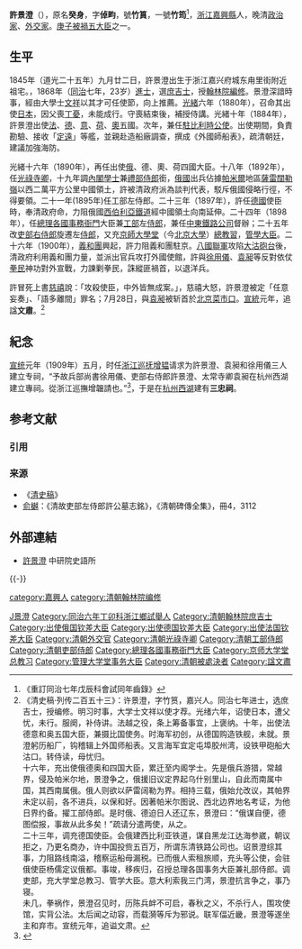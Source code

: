 {{明清人物信息框
| 姓名 = 許景澄
| 原名 = 許癸身
| 圖片名稱= Xu Jingcheng.jpg
| 圖片大小 = 200px
| 圖片說明 = 
| 最高職務 = [[總理各國事務衙門|總理各國事務衙門]]大臣兼[[工部|工部]]左[[侍郎|侍郎]]
| 國家 = 大清
| 籍貫 = [[浙江|浙江]][[嘉興|嘉興]]
| 族裔 = 漢族
| 旗籍 = 
| 字號 = 原名癸身，字倬畇，號竹篔，一號竹筠
| 諡號 = 文肅
| 出生日期 = 道光乙巳九月廿二日巳時（1845年10月22日）
| 出生地點 = [[浙江|浙江]][[嘉興|嘉興]]
| 逝世日期 = [[光緒|光緒]]二十六年〔{{dda|1900|7|28|1845|10|22}}〕{{executed}}
| 逝世地點 = [[北京|京師]][[菜市口|菜市口]]
| 墓葬 =
| 配偶 = 妻沈氏；繼娶高氏；妾朱氏、朱氏
| 親屬 = 父許丙熺；母莊氏；子許惟源、許惟品
| 出身 = 
* 優廩生
* 同治丁卯並補行甲子科舉人
*同治七年戊辰科進士出身
| 經歷 = 
*[[翰林院|翰林院]][[庶吉士|庶吉士]]
*翰林院[[編修|編修]]
*翰林院[[侍講|侍講]]
*驻五國大使
*兼任驻比利时大使
*驻四國大使
*光祿寺卿
*[[內閣學士|內閣學士]]兼[[禮部侍郎|禮部侍郎]]
*出使[[德國|德國]]使臣
*工部左侍郎
*[[總理各國事務衙門|總理各國事務衙門]]大臣
*[[中東鐵路|中東鐵路公司]]督辦（兼）
*[[吏部|吏部]]右[[侍郎|侍郎]]、左侍郎
*[[京師大學堂|京師大學堂]][[總教習|總教習]]
*[[管學大臣|管學大臣]]
| 著作 =
*《許文肅公遺集》
}}

'''許景澄'''（{{bd|1845年|10月22日|1900年|7月28日|catIdx=X許}}），原名'''癸身'''，字'''倬畇'''，號'''竹篔'''，一號'''竹筠'''<ref>《重訂同治七年戊辰科會試同年齒錄》</ref>，[[浙江|浙江]][[嘉興縣|嘉興縣]]人，晚清[[政治家|政治家]]、[[外交家|外交家]]。[[庚子被禍五大臣|庚子被禍五大臣]]之一。

==生平==
1845年（道光二十五年）九月廿二日，許景澄出生于浙江嘉兴府城东甪里街附近祖宅。，1868年（[[同治|同治]]七年，23岁）[[進士|進士]]，選[[庶吉士|庶吉士]]，授[[翰林院|翰林院]][[編修|編修]]。景澄深諳時事，經由大學士[[文祥|文祥]]以其才可任使節，向上推薦。[[光緒|光緒]]六年（1880年），召命其出使[[日本|日本]]，因父喪[[丁憂|丁憂]]，未能成行。守喪結束後，補授侍講。光緒十年（1884年），許景澄出使[[中国驻法国大使列表|法]]、[[中国驻德国大使列表|德]]、[[中国驻意大利大使列表|意]]、[[荷蘭|荷]]、[[中国驻奥地利大使列表|奧]]五國。次年，兼任[[中国驻比利时大使列表|駐比利時公使]]。出使期間，負責勘驗、接收「[[定遠|定遠]]」等艦，並親赴造船廠調查，撰成《外國師船表》，疏清朝廷，建議加強海防。

光緒十六年（1890年），再任出使[[中国驻俄国大使列表|俄]]、德、奧、荷四國大臣。十八年（1892年），任[[光祿寺卿|光祿寺卿]]，十九年調[[內閣學士|內閣學士]]兼[[禮部侍郎|禮部侍郎]]銜，[[俄國|俄國]]出兵佔據[[帕米爾|帕米爾]]地區[[薩雷闊勒嶺|薩雷闊勒嶺]]以西二萬平方公里中國領土，許被清政府派為談判代表，駁斥俄國侵略行徑，不得要領。二十一年(1895年)任工部左侍郎。二十三年（1897年），許任[[德國|德國]]使臣時，奉清政府命，力阻俄國[[西伯利亞鐵道|西伯利亞鐵道]]經中國領土向南延伸。二十四年（1898年），任[[總理各國事務衙門|總理各國事務衙門]]大臣兼[[工部|工部]]左[[侍郎|侍郎]]，兼任[[中東鐵路|中東鐵路公司]]督辦；二十五年改[[吏部右侍郎|吏部右侍郎]]旋遷左[[侍郎|侍郎]]，又充[[京師大學堂|京師大學堂]]（今[[北京大學|北京大學]]）[[總教習|總教習]]，[[管學大臣|管學大臣]]。二十六年（1900年），[[義和團|義和團]]興起，許力阻義和團駐京。[[八國聯軍|八國聯軍]]攻陷[[大沽砲台|大沽砲台]]後，清政府利用義和團力量，並派出官兵攻打外國使館，許與[[徐用儀|徐用儀]]、[[袁昶|袁昶]]等反對依仗[[拳民|拳民]]神功對外宣戰，力諫剿拳民，誅縱匪禍首，以退洋兵。

許冒死上書[[慈禧|慈禧]]說：「攻殺使臣，中外皆無成案。」，慈禧大怒，許景澄被定「任意妄奏」、「語多離間」罪名；7月28日，與[[袁昶|袁昶]]被斩首於[[北京|北京]][[菜市口|菜市口]]。[[宣統|宣統]]元年，追諡'''文肅'''。<ref>《清史稿·列传二百五十三》：许景澄，字竹筼，嘉兴人。同治七年进士，选庶吉士，授编修。明习时事，大学士文祥以使才荐。光绪六年，诏使日本，遭父忧，未行。服阕，补侍讲。法越之役，条上筹备事宜，上褒纳。十年，出使法德意和奥五国大臣，兼摄比国使务。时海军初创，从德国购造铁舰，未就。景澄躬历船厂，钩稽辑上外国师船表。又言海军宜定屯埠胶州湾，设铁甲砲船大沽口。转侍读，母忧归。<br />十六年，充出使俄德奥和四国大臣，累迁至内阁学士。先是俄兵游猎，常越界，侵及帕米尔地，景澄争之，俄援旧议定界起乌什别里山，自此而南属中国，其西南属俄。俄人则欲以萨雷阔勒为界。相持三载，俄始允改议，其帕界未定以前，各不进兵，以保和好。因著帕米尔图说、西北边界地名考证，为他日界约备。擢工部侍郎。是时俄、德迫日人还辽东，景澄曰：“俄谋自便，德图偿报，事故从此多矣！”疏请分遣两使，从之。<br />二十三年，调充德国使臣。会俄建西比利亚铁道，谋自黑龙江达海参崴，朝议拒之，乃更名商办，许中国投赀五百万，所谓东清铁路公司也。诏景澄综其事，力阻路线南溢，稽察运船毋漏税。已而俄人索租旅顺，充头等公使，会驻俄使臣杨儒定议俄都。事竣，移疾归，召授总理各国事务大臣兼礼部侍郎。调吏部，充大学堂总教习、管学大臣。意大利索我三门湾，景澄抗言争之，事乃寝。<br />未几，拳祸作，景澄召见时，历陈兵衅不可启，春秋之义，不杀行人，围攻使馆，实背公法。太后闻之动容，而载漪等斥为邪说。联军偪近畿，景澄等遂坐主和弃市。宣统元年，追谥文肃。</ref>

==紀念==
[[宣统|宣统]]元年（1909年）五月，时任[[浙江巡抚|浙江巡抚]][[增韫|增韫]]请求为許景澄、袁昶和徐用儀三人建立专祠，“予故兵部尚書徐用儀、吏部右侍郎許景澄、太常寺卿袁昶在杭州西湖建立專祠。從浙江巡撫增韞請也。”<ref>{{cite web|url=https://ctext.org/wiki.pl?if=gb&chapter=566477 |title=《宣统朝政纪》卷十三 宣统元年 五月 癸丑 }}</ref>，于是在[[杭州|杭州]][[西湖|西湖]]建有'''三忠祠'''。

== 参考文献 ==
=== 引用 ===
{{Reflist}}

=== 来源 ===
*《[[清史稿|清史稿]]》
* [[俞樾|俞樾]]：《清故吏部左侍郎許公墓志銘》，《清朝碑傳全集》，冊4，3112

==外部連結==
*[http://archive.ihp.sinica.edu.tw/ttscgi/ttsquery?0:0:mctauac:TM%3D%B3%5C%B4%BA%BC%E1 許景澄] {{Webarchive|url=https://archive.today/20121222084857/http://archive.ihp.sinica.edu.tw/ttscgi/ttsquery?0:0:mctauac:TM%3D%B3%5C%B4%BA%BC%E1 |date=2012-12-22 }} 中研院史語所

{{-}}
{{並稱|[[庚子被禍五大臣|庚子五忠]]|[[徐用仪|徐用儀]] - [[立山_(清朝官员)|立　山]] - [[許景澄|許景澄]] - [[联元|聯　元]] - [[袁昶|袁　昶]]}}
{{同治七年戊辰科殿試金榜}}
{{北京大学}}

{{Authority control}}

{{DEFAULTSORT:X許景澄}}
[[Category:許姓|J景澄]]
[[category:嘉興人|category:嘉興人]]
[[Category:同治六年丁卯科浙江鄉試舉人|Category:同治六年丁卯科浙江鄉試舉人]]
[[Category:清朝翰林院庶吉士|Category:清朝翰林院庶吉士]]
[[category:清朝翰林院编修|category:清朝翰林院编修]]
[[Category:出使俄国钦差大臣|Category:出使俄国钦差大臣]]
[[Category:出使德国钦差大臣|Category:出使德国钦差大臣]]
[[Category:出使法国钦差大臣|Category:出使法国钦差大臣]]
[[Category:清朝外交官|Category:清朝外交官]]
[[Category:清朝光祿寺卿|Category:清朝光祿寺卿]]
[[Category:清朝工部侍郎|Category:清朝工部侍郎]]
[[Category:清朝吏部侍郎|Category:清朝吏部侍郎]]
[[Category:總理各國事務衙門大臣|Category:總理各國事務衙門大臣]]
[[Category:京师大学堂总教习|Category:京师大学堂总教习]]
[[Category:管理大学堂事务大臣|Category:管理大学堂事务大臣]]
[[Category:清朝被處決者|Category:清朝被處決者]]
[[Category:諡文肅|Category:諡文肅]]